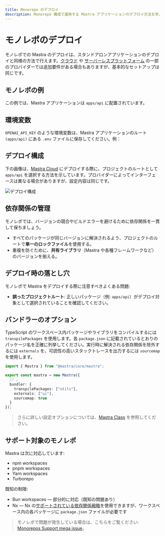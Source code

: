 ```yaml
---
title: Monorepo のデプロイ
description: Monorepo 構成で運用する Mastra アプリケーションのデプロイ方法を学ぶ
---
```




# モノレポのデプロイ

モノレポでの Mastra のデプロイは、スタンドアロンアプリケーションのデプロイと同様の方法で行えます。[クラウド](./cloud-providers/) や [サーバーレスプラットフォーム](./serverless-platforms/) の一部のプロバイダーでは追加要件がある場合もありますが、基本的なセットアップは同じです。

## モノレポの例

この例では、Mastra アプリケーションは `apps/api` に配置されています。

<FileTree>
  <FileTree.Folder name="apps" defaultOpen>
    <FileTree.Folder name="api" defaultOpen>
      <FileTree.Folder name="src" defaultOpen>
        <FileTree.Folder name="mastra" defaultOpen>
          <FileTree.Folder name="agents" />
          <FileTree.Folder name="tools" />
          <FileTree.Folder name="workflows" />
          <FileTree.File name="index.ts" />
        </FileTree.Folder>
      </FileTree.Folder>
      <FileTree.File name="package.json" />
      <FileTree.File name="tsconfig.json" />
    </FileTree.Folder>
    <FileTree.Folder name="web" />
  </FileTree.Folder>
  <FileTree.Folder name="packages" defaultOpen>
    <FileTree.Folder name="ui" />
    <FileTree.Folder name="utils" />
  </FileTree.Folder>
  <FileTree.File name="package.json" />
</FileTree>

## 環境変数

`OPENAI_API_KEY` のような環境変数は、Mastra アプリケーションのルート `(apps/api)` にある `.env` ファイルに保存してください。例：

<FileTree>
  <FileTree.Folder name="api" defaultOpen>
    <FileTree.Folder name="src" defaultOpen>
      <FileTree.Folder name="mastra" />
    </FileTree.Folder>
    <FileTree.File name=".env" />
    <FileTree.File name="package.json" />
    <FileTree.File name="tsconfig.json" />
  </FileTree.Folder>
</FileTree>

## デプロイ構成

下の画像は、[Mastra Cloud](../mastra-cloud/overview.mdx) にデプロイする際に、プロジェクトのルートとして `apps/api` を選択する方法を示しています。プロバイダーによってインターフェースは異なる場合がありますが、設定内容は同じです。

![デプロイ構成](/image/monorepo/monorepo-mastra-cloud.jpg)

## 依存関係の管理

モノレポでは、バージョンの競合やビルドエラーを避けるために依存関係を一貫して保ちましょう。

- すべてのパッケージが同じバージョンに解決されるよう、プロジェクトのルートで**単一のロックファイル**を使用する。
- 重複を防ぐために、**共有ライブラリ**（Mastra や各種フレームワークなど）のバージョンを揃える。

## デプロイ時の落とし穴

モノレポで Mastra をデプロイする際に注意すべきよくある問題:

- **誤ったプロジェクトルート**: 正しいパッケージ（例: `apps/api`）がデプロイ対象として選択されていることを確認してください。

## バンドラーのオプション

TypeScript のワークスペース内パッケージやライブラリをコンパイルするには `transpilePackages` を使用します。各 `package.json` に記載されているとおりのパッケージ名を正確に列挙してください。実行時に解決される依存関係を除外するには `externals` を、可読性の高いスタックトレースを出力するには `sourcemap` を使用します。

```typescript filename="src/mastra/index.ts" showLineNumbers copy
import { Mastra } from "@mastra/core/mastra";

export const mastra = new Mastra({
  // …
  bundler: {
    transpilePackages: ["utils"],
    externals: ["ui"],
    sourcemap: true
  }
});
```

> さらに詳しい設定オプションについては、[Mastra Class](../../reference/core/mastra-class.mdx) を参照してください。


## サポート対象のモノレポ

Mastra は次に対応しています:

- npm workspaces
- pnpm workspaces
- Yarn workspaces
- Turborepo

既知の制限:

- Bun workspaces — 部分的に対応（既知の問題あり）
- Nx — Nx の[サポートされている依存関係戦略](https://nx.dev/concepts/decisions/dependency-management)を使用できますが、ワークスペース内の各パッケージに `package.json` ファイルが必要です

> モノレポで問題が発生している場合は、こちらをご覧ください: [Monorepos Support mega issue](https://github.com/mastra-ai/mastra/issues/6852)。